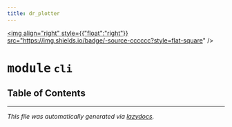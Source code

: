 ```yaml
---
title: dr_plotter
---
```


<a href="https://github.com/drothermel/%24%7BREPO%7D/blob/main/src/dr_plotter/cli.py"><img align="right" style={{"float":"right"}} src="https://img.shields.io/badge/-source-cccccc?style=flat-square" /></a>

# <kbd>module</kbd> `cli`



## Table of Contents







---

_This file was automatically generated via [lazydocs](https://github.com/ml-tooling/lazydocs)._
